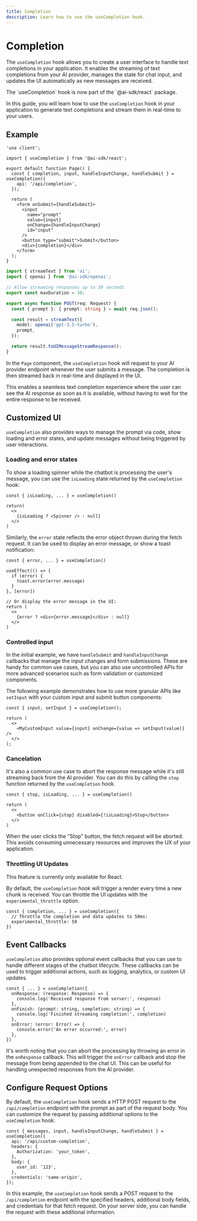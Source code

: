 ```yaml
---
title: Completion
description: Learn how to use the useCompletion hook.
---
```


# Completion

The `useCompletion` hook allows you to create a user interface to handle text completions in your application. It enables the streaming of text completions from your AI provider, manages the state for chat input, and updates the UI automatically as new messages are received.

<Note>
  The `useCompletion` hook is now part of the `@ai-sdk/react` package.
</Note>

In this guide, you will learn how to use the `useCompletion` hook in your application to generate text completions and stream them in real-time to your users.

## Example

```tsx filename='app/page.tsx'
'use client';

import { useCompletion } from '@ai-sdk/react';

export default function Page() {
  const { completion, input, handleInputChange, handleSubmit } = useCompletion({
    api: '/api/completion',
  });

  return (
    <form onSubmit={handleSubmit}>
      <input
        name="prompt"
        value={input}
        onChange={handleInputChange}
        id="input"
      />
      <button type="submit">Submit</button>
      <div>{completion}</div>
    </form>
  );
}
```

```ts filename='app/api/completion/route.ts'
import { streamText } from 'ai';
import { openai } from '@ai-sdk/openai';

// Allow streaming responses up to 30 seconds
export const maxDuration = 30;

export async function POST(req: Request) {
  const { prompt }: { prompt: string } = await req.json();

  const result = streamText({
    model: openai('gpt-3.5-turbo'),
    prompt,
  });

  return result.toUIMessageStreamResponse();
}
```

In the `Page` component, the `useCompletion` hook will request to your AI provider endpoint whenever the user submits a message. The completion is then streamed back in real-time and displayed in the UI.

This enables a seamless text completion experience where the user can see the AI response as soon as it is available, without having to wait for the entire response to be received.

## Customized UI

`useCompletion` also provides ways to manage the prompt via code, show loading and error states, and update messages without being triggered by user interactions.

### Loading and error states

To show a loading spinner while the chatbot is processing the user's message, you can use the `isLoading` state returned by the `useCompletion` hook:

```tsx
const { isLoading, ... } = useCompletion()

return(
  <>
    {isLoading ? <Spinner /> : null}
  </>
)
```

Similarly, the `error` state reflects the error object thrown during the fetch request. It can be used to display an error message, or show a toast notification:

```tsx
const { error, ... } = useCompletion()

useEffect(() => {
  if (error) {
    toast.error(error.message)
  }
}, [error])

// Or display the error message in the UI:
return (
  <>
    {error ? <div>{error.message}</div> : null}
  </>
)
```

### Controlled input

In the initial example, we have `handleSubmit` and `handleInputChange` callbacks that manage the input changes and form submissions. These are handy for common use cases, but you can also use uncontrolled APIs for more advanced scenarios such as form validation or customized components.

The following example demonstrates how to use more granular APIs like `setInput` with your custom input and submit button components:

```tsx
const { input, setInput } = useCompletion();

return (
  <>
    <MyCustomInput value={input} onChange={value => setInput(value)} />
  </>
);
```

### Cancelation

It's also a common use case to abort the response message while it's still streaming back from the AI provider. You can do this by calling the `stop` function returned by the `useCompletion` hook.

```tsx
const { stop, isLoading, ... } = useCompletion()

return (
  <>
    <button onClick={stop} disabled={!isLoading}>Stop</button>
  </>
)
```

When the user clicks the "Stop" button, the fetch request will be aborted. This avoids consuming unnecessary resources and improves the UX of your application.

### Throttling UI Updates

<Note>This feature is currently only available for React.</Note>

By default, the `useCompletion` hook will trigger a render every time a new chunk is received.
You can throttle the UI updates with the `experimental_throttle` option.

```tsx filename="page.tsx" highlight="2-3"
const { completion, ... } = useCompletion({
  // Throttle the completion and data updates to 50ms:
  experimental_throttle: 50
})
```

## Event Callbacks

`useCompletion` also provides optional event callbacks that you can use to handle different stages of the chatbot lifecycle. These callbacks can be used to trigger additional actions, such as logging, analytics, or custom UI updates.

```tsx
const { ... } = useCompletion({
  onResponse: (response: Response) => {
    console.log('Received response from server:', response)
  },
  onFinish: (prompt: string, completion: string) => {
    console.log('Finished streaming completion:', completion)
  },
  onError: (error: Error) => {
    console.error('An error occurred:', error)
  },
})
```

It's worth noting that you can abort the processing by throwing an error in the `onResponse` callback. This will trigger the `onError` callback and stop the message from being appended to the chat UI. This can be useful for handling unexpected responses from the AI provider.

## Configure Request Options

By default, the `useCompletion` hook sends a HTTP POST request to the `/api/completion` endpoint with the prompt as part of the request body. You can customize the request by passing additional options to the `useCompletion` hook:

```tsx
const { messages, input, handleInputChange, handleSubmit } = useCompletion({
  api: '/api/custom-completion',
  headers: {
    Authorization: 'your_token',
  },
  body: {
    user_id: '123',
  },
  credentials: 'same-origin',
});
```

In this example, the `useCompletion` hook sends a POST request to the `/api/completion` endpoint with the specified headers, additional body fields, and credentials for that fetch request. On your server side, you can handle the request with these additional information.
